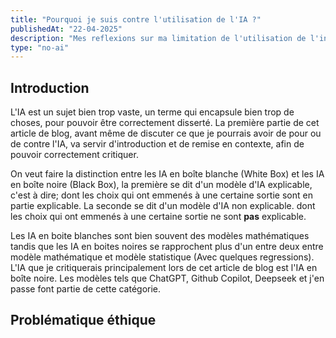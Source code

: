 ```yaml
---
title: "Pourquoi je suis contre l'utilisation de l'IA ?"
publishedAt: "22-04-2025"
description: "Mes reflexions sur ma limitation de l'utilisation de l'intelligence artificielle en tant que développeur web"
type: "no-ai"
---
```


## Introduction

L'IA est un sujet bien trop vaste, un terme qui encapsule bien trop de choses, pour pouvoir être correctement disserté.
La première partie de cet article de blog, avant même de discuter ce que je pourrais avoir de pour ou de contre l'IA, va servir d'introduction et de remise
en contexte, afin de pouvoir correctement critiquer.

On veut faire la distinction entre les IA en boîte blanche (White Box) et les IA en boîte noire (Black Box), la première se dit d'un modèle d'IA explicable, c'est à dire; 
dont les choix qui ont emmenés à une certaine sortie sont en partie explicable. La seconde se dit d'un modèle d'IA non explicable. dont les choix qui ont emmenés à une certaine
sortie ne sont **pas** explicable. 

Les IA en boite blanches sont bien souvent des modèles mathématiques tandis que les IA en boites noires se rapprochent plus d'un entre deux entre modèle mathématique et modèle statistique
(Avec quelques regressions). L'IA que je critiquerais principalement lors de cet article de blog est l'IA en boîte noire. Les modèles tels que ChatGPT, Github Copilot, Deepseek et j'en passe font partie
de cette catégorie.

## Problématique éthique